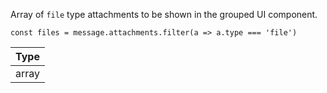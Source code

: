 Array of `file` type attachments to be shown in the grouped UI component.

```tsx
const files = message.attachments.filter(a => a.type === 'file')
```

| Type |
| - |
| array |
